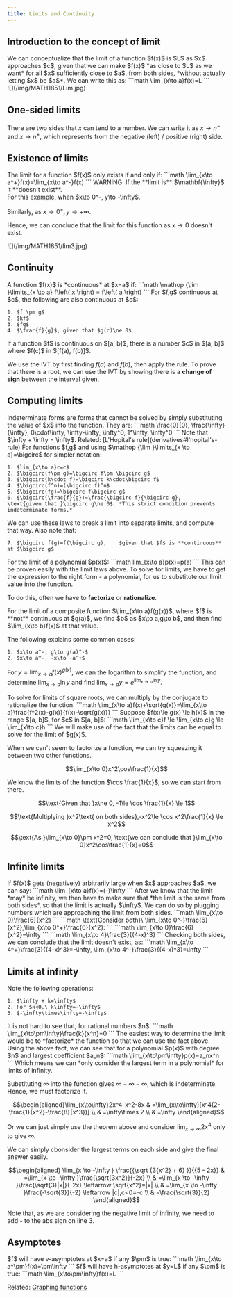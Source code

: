 ```yaml
---
title: Limits and Continuity
---
```



## Introduction to the concept of limit

<div className="w-full flex gap-2 flex-wrap lg:flex-nowrap">
<div >
We can conceptualize that the limit of a function $f(x)$ is $L$ as $x$ approaches $c$, given that we can make $f(x)$ *as close to $L$ as we want* for all $x$ sufficiently close to $a$, from both sides, *without actually letting $x$ be $a$*. We can write this as:
```math
\lim_{x\to a}f(x)=L
```
</div>
<div>![](/img/MATH1851/Lim.jpg)</div>
</div>


## One-sided limits

There are two sides that $x$ can tend to a number. We can write it as $x\to n^-$ and $x\to n^+$, which represents from the negative (left) / positive (right) side.


## Existence of limits


<Block variant="secondary" title="Condition for limit to exist">
The limit for a function $f(x)$ only exists if and only if:
```math
\lim_{x\to a^+}f(x)=\lim_{x\to a^-}f(x)
```
WARNING: If the **limit is** $\mathbf{\infty}$ it **doesn't exist**.

</Block>

<div className="w-full flex gap-2 flex-wrap lg:flex-nowrap items-center">
<div >
For this example, when $x\to 0^-, y\to -\infty$.

Similarly, as $x\to 0^+, y\to +\infty$.

Hence, we can conclude that the limit for this function as $x\to 0$ doesn't exist.
</div>
<div className="w-72">![](/img/MATH1851/lim3.jpg)</div>
</div>


## Continuity


<Block variant="primary" title="Continuity">
A function $f(x)$ is *continuous* at $x=a$ if:
```math
\mathop {\lim }\limits_{x \to a} f\left( x \right) = f\left( a \right)
```
</Block>


<Block variant="knowledge" title="Continuity properties">
For $f,g$ continuous at $c$, the following are also continuous at $c$:

    1. $f \pm g$
    2. $kf$
    3. $fg$
    4. $\frac{f}{g}$, given that $g(c)\ne 0$
</Block>


<Block variant="secondary" title="Intermediate value theorem (IVT)">
If a function $f$ is continuous on $[a, b]$, there is a number $c$ in $[a, b]$ where $f(c)$ in $[f(a), f(b)]$.

We use the IVT by first finding $f(a)$ and $f(b)$, then apply the rule.
<BlockSep />
To prove that there is a root, we can use the IVT by showing there is a **change of sign** between the interval given.
</Block>



## Computing limits



<Block variant="primary" title="Indeterminate forms">
Indeterminate forms are forms that cannot be solved by simply substituting the value of $x$ into the function. They are:
```math
\frac{0}{0},    \frac{\infty}{\infty},    0\cdot\infty,    \infty-\infty,    \infty^0,    1^\infty,    \infty^0
```
Note that $\infty + \infty = \infty$. Related: [L'Hopital's rule](derivatives#l'hopital's-rule)
</Block>


<Block variant="secondary" title="Using the limit laws">
For functions $f,g$ and using $\mathop {\lim }\limits_{x \to a}=\bigcirc$ for simpler notation:

    1. $lim_{x\to a}c=c$
    2. $\bigcirc(f\pm g)=\bigcirc f\pm \bigcirc g$
    3. $\bigcirc(k\cdot f)=\bigcirc k\cdot\bigcirc f$
    4. $\bigcirc(f^n)=(\bigcirc f)^n$
    5. $\bigcirc(fg)=\bigcirc f\bigcirc g$
    6. $\bigcirc(\frac{f}{g})=\frac{\bigcirc f}{\bigcirc g},    \text{given that }\bigcirc g\ne 0$. *This strict condition prevents indeterminate forms.*
We can use these laws to break a limit into separate limits, and compute that way. Also note that:

    7. $\bigcirc f(g)=f(\bigcirc g),    $given that $f$ is **continuous** at $\bigcirc g$
</Block>


<Block variant="secondary" title="Limit of a polynomial">
For the limit of a polynomial $p(x)$:
```math
lim_{x\to a}p(x)=p(a)
```
This can be proven easily with the limit laws above.
</Block>


<Block variant="knowledge" title="Techniques to compute limits">
To solve for limits, we have to get the expression to the right form - a polynomial, for us to substitute our limit value into the function.

To do this, often we have to **factorize** or **rationalize**.
</Block>


<Block variant="knowledge" title="Limits of composite functions">
For the limit of a composite function $\lim_{x\to a}f(g(x))$, where $f$ is **not** continuous at $g(a)$, we find $b$ as $x\to a,g\to b$, and then find $\lim_{x\to b}f(x)$ at that value.

The following explains some common cases:

    1. $x\to a^-, g\to g(a)^-$
    2. $x\to a^-, -x\to -a^+$

For $y=\lim_{x\to a}f(x)^{g(x)}$, we can the logarithm to simplify the function, and determine $\lim_{x\to a}\ln y$ and find $\lim_{x\to a}y=e^{\lim_{x\to a}\ln y}$.
</Block>


<Block variant="knowledge" title="Limits of square roots">
To solve for limits of square roots, we can multiply by the conjugate to rationalize the function.
```math
\lim_{x\to a}f(x)+\sqrt{g(x)}=\lim_{x\to a}\frac{f^2(x)-g(x)}{f(x)-\sqrt{g(x)}}
```
</Block>



<Block variant="secondary" title="The squeeze / sandwich theorem">
Suppose $f(x)\le g(x) \le h(x)$ in the range $[a, b]$, for $c$ in $[a, b]$:
```math
\lim_{x\to c}f \le \lim_{x\to c}g \le \lim_{x\to c}h
```
We will make use of the fact that the limits can be equal to solve for the limit of $g(x)$.

<BlockSep />

When we can't seem to factorize a function, we can try squeezing it between two other functions.
```math
\lim_{x\to 0}x^2\cos\frac{1}{x}
```
We know the limits of the function $\cos \frac{1}{x}$, so we can start from there.
```math
\text{Given that }x\ne 0, -1\le \cos \frac{1}{x} \le 1
```
```math
\text{Multiplying }x^2\text{ on both sides},-x^2\le \cos x^2\frac{1}{x} \le x^2
```
```math
\text{As }\lim_{x\to 0}\pm x^2=0,    \text{we can conclude that }\lim_{x\to 0}x^2\cos\frac{1}{x}=0
```
</Block>



## Infinite limits


<Block variant="knowledge" title="Determining infinite limits">
If $f(x)$ gets (negatively) arbitrarily large when $x$ approaches $a$, we can say:
```math
\lim_{x\to a}f(x)=(-)\infty
```
After we know that the limit *may* be infinity, we then have to make sure that *the limit is the same from both sides*, so that the limit is actually $\infty$. We can do so by plugging numbers which are approaching the limit from both sides.
</Block>



<HLayout>
<Block variant="example" title="Infinite limit exists">
```math
\lim_{x\to 0}\frac{6}{x^2}
```
```math
\text{Consider both}\ \lim_{x\to 0^-}\frac{6}{x^2},\lim_{x\to 0^+}\frac{6}{x^2}:
```
```math
\lim_{x\to 0}\frac{6}{x^2}=\infty
```
</Block>
<Block variant="example" title="Infinite limit doesn't exist">
```math
\lim_{x\to 4}\frac{3}{(4-x)^3}
```
Checking both sides, we can conclude that the limit doesn't exist, as:
```math
\lim_{x\to 4^+}\frac{3}{(4-x)^3}=-\infty,    \lim_{x\to 4^-}\frac{3}{(4-x)^3}=\infty
```
</Block>
</HLayout>


## Limits at infinity


<Block variant="secondary" title="Infinity operations">
Note the following operations:

    1. $\infty + k=\infty$
    2. For $k<0,\ k\infty=-\infty$
    3. $-\infty\times\infty=-\infty$
</Block>


<Block variant="knowledge" title="Determining limits of infinity">
It is not hard to see that, for rational numbers $n$:
```math
\lim_{x\to\pm\infty}\frac{k}{x^n}=0
```
The easiest way to determine the limit would be to *factorize* the function so that we can use the fact above.
</Block>


<Block variant="secondary" title="Determining limits of infinity of polynomials">
Using the above fact, we can see that for a polynomial $p(x)$ with degree $n$ and largest coefficient $a_n$:
```math
\lim_{x\to\pm\infty}p(x)=a_nx^n
```
Which means we can *only consider the largest term in a polynomial* for limits of infinity.
</Block>


<Block variant="example" title="Indeterminate forms by substitution of infinity">

Substituting $\infty$ into the function gives $\infty-\infty-\infty$, which is indeterminate. Hence, we must factorize it.
```math
\begin{aligned}\lim_{x\to\infty}2x^4-x^2-8x & =\lim_{x\to\infty}[x^4(2-\frac{1}{x^2}-\frac{8}{x^3})] \\
& =\infty\times 2                                        \\
& =\infty
\end{aligned}
```
Or we can just simply use the theorem above and consider $\lim_{x\to\infty}2x^4$ only to give $\infty$.
</Block>


<Block variant="example" title="Factor polynomials limit to infinity">

We can simply cbonsider the largest terms on each side and give the final answer easily.
```math
\begin{aligned}
\lim_{x \to -\infty } \frac{{\sqrt {3{x^2} + 6} }}{{5 - 2x}} & =\lim_{x \to -\infty }\frac{\sqrt{3x^2}}{-2x}                           \\
& =\lim_{x \to -\infty }\frac{\sqrt{3}|x|}{-2x} \leftarrow \sqrt{x^2}=|x| \\
& =\lim_{x \to -\infty }\frac{-\sqrt{3}}{-2} \leftarrow |c|,c<0=-c        \\
& =\frac{\sqrt{3}}{2}
\end{aligned}
```
Note that, as we are considering the negative limit of infinity, we need to add - to the abs sign on line 3.
</Block>




## Asymptotes


<Block variant="primary" title="Vertical asymptotes">
$f$ will have v-asymptotes at $x=a$ if any $\pm$ is true:
```math
\lim_{x\to a^\pm}f(x)=\pm\infty
```
</Block>


<Block variant="primary" title="Horizontal asymptotes">
$f$ will have h-asymptotes at $y=L$ if any $\pm$ is true:
```math
\lim_{x\to\pm\infty}f(x)=L
```
</Block>

Related: [Graphing functions](derivatives#determining-shape-of-graph)
